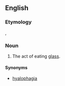 ==English==

===Etymology===
{{etyl|grc|en}}, {{confix|hyalo|phagy|lang=en}}

===Noun===
{{en-noun|-}}
{{wikipedia}}
# The act of eating [[glass]].

====Synonyms====
* [[hyalophagia]]